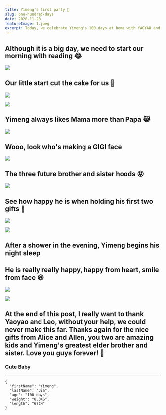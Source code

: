 ```yaml
---
title: Yimeng's first party 🎉
slug: one-hundred-days
date: 2020-11-28
featureImage: 1.jpeg
excerpt: Today, we celebrate Yimeng's 100 days at home with YAOYAO and her family members
---
```


## Although it is a big day, we need to start our morning with reading 😂

![](2.jpeg)

## Our little start cut the cake for us 🎂

![](3.jpeg)

![](6.jpeg)

## Yimeng always likes Mama more than Papa 😹

![](4.jpeg)

## Wooo, look who's making a GIGI face

![](5.jpeg)

## The three future brother and sister hoods 😝

![](7.jpeg)

## See how happy he is when holding his first two gifts 🎀

![](8.jpeg)

![](9.jpeg)

## After a shower in the evening, Yimeng begins his night sleep

## He is really really happy, happy from heart, smile from face 😆

![](10.jpeg)

![](11.jpeg)

## At the end of this post, I really want to thank **Yaoyao** and **Leo**, without your help, we could never make this far. Thanks again for the nice gifts from **Alice** and **Allen**, you two are amazing kids and Yimeng's greatest elder brother and sister. Love you guys forever! 💞

### Cute Baby

---

```
{
  "firstName": "Yimeng",
  "lastName": "Jia",
  "age": "100 days",
  "weight": "8.3KG",
  "length": "67CM"
}
```
